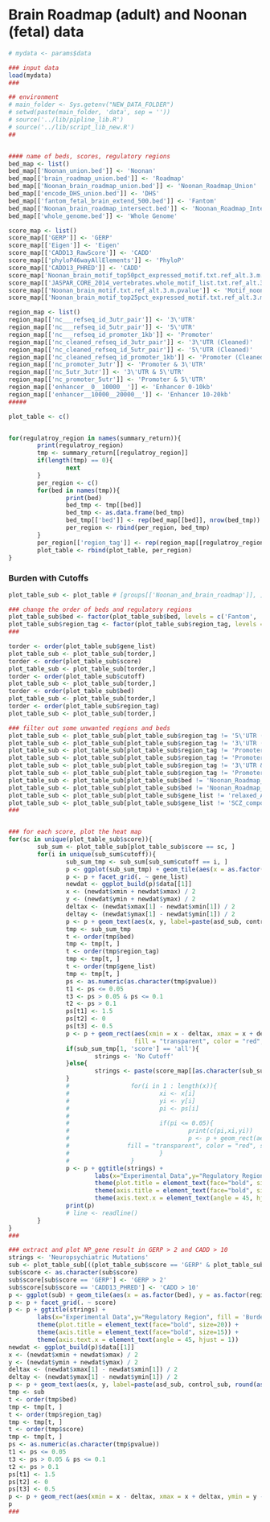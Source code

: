# Brain Roadmap (adult) and Noonan (fetal) data

```r
# mydata <- params$data
```


```r
### input data
load(mydata)
###

## environment
# main_folder <- Sys.getenv("NEW_DATA_FOLDER")
# setwd(paste(main_folder, 'data', sep = ''))
# source('../lib/pipline_lib.R')
# source('../lib/script_lib_new.R')
## 


#### name of beds, scores, regulatory regions
bed_map <- list()
bed_map[['Noonan_union.bed']] <- 'Noonan'
bed_map[['brain_roadmap_union.bed']] <- 'Roadmap'
bed_map[['Noonan_brain_roadmap_union.bed']] <- 'Noonan_Roadmap_Union'
bed_map[['encode_DHS_union.bed']] <- 'DHS'
bed_map[['fantom_fetal_brain_extend_500.bed']] <- 'Fantom'
bed_map[['Noonan_brain_roadmap_intersect.bed']] <- 'Noonan_Roadmap_Intersect'
bed_map[['whole_genome.bed']] <- 'Whole Genome'

score_map <- list()
score_map[['GERP']] <- 'GERP'
score_map[['Eigen']] <- 'Eigen'
score_map[['CADD13_RawScore']] <- 'CADD'
score_map[['phyloP46wayAllElements']] <- 'PhyloP'
score_map[['CADD13_PHRED']] <- 'CADD'
score_map['Noonan_brain_motif_top50pct_expressed_motif.txt.ref_alt.3.m.pvalue'] <- 'Motif_noonan_50'
score_map[['JASPAR_CORE_2014_vertebrates.whole_motif_list.txt.ref_alt.3.m.pvalue']] <- 'Motif_all'
score_map[['Noonan_brain_motif.txt.ref_alt.3.m.pvalue']] <- 'Motif_noonan_all'
score_map[['Noonan_brain_motif_top25pct_expressed_motif.txt.ref_alt.3.m.pvalue']] <- 'Motif_noonan_25'

region_map <- list()
region_map[['nc___refseq_id_3utr_pair']] <- '3\'UTR'
region_map[['nc___refseq_id_5utr_pair']] <- '5\'UTR'
region_map[['nc___refseq_id_promoter_1kb']] <- 'Promoter'
region_map[['nc_cleaned_refseq_id_3utr_pair']] <- '3\'UTR (Cleaned)'
region_map[['nc_cleaned_refseq_id_5utr_pair']] <- '5\'UTR (Cleaned)'
region_map[['nc_cleaned_refseq_id_promoter_1kb']] <- 'Promoter (Cleaned)'
region_map[['nc_promoter_3utr']] <- 'Promoter & 3\'UTR'
region_map[['nc_5utr_3utr']] <- '3\'UTR & 5\'UTR'
region_map[['nc_promoter_5utr']] <- 'Promoter & 5\'UTR'
region_map[['enhancer__0__10000__']] <- 'Enhancer 0-10kb'
region_map[['enhancer__10000__20000__']] <- 'Enhancer 10-20kb'
#####

plot_table <- c()


for(regulatroy_region in names(summary_return)){
        print(regulatroy_region)
        tmp <- summary_return[[regulatroy_region]]
        if(length(tmp) == 0){
                next
        }
        per_region <- c()
        for(bed in names(tmp)){
                print(bed)
                bed_tmp <- tmp[[bed]]
                bed_tmp <- as.data.frame(bed_tmp)
                bed_tmp[['bed']] <- rep(bed_map[[bed]], nrow(bed_tmp))
                per_region <- rbind(per_region, bed_tmp)
        }
        per_region[['region_tag']] <- rep(region_map[[regulatroy_region]], nrow(per_region))
        plot_table <- rbind(plot_table, per_region)
}
```

### Burden with Cutoffs

```r
plot_table_sub <- plot_table # [groups[['Noonan_and_brain_roadmap']], ]

### change the order of beds and regulatory regions
plot_table_sub$bed <- factor(plot_table_sub$bed, levels = c('Fantom', 'Noonan_Roadmap_Intersect', 'Roadmap', 'Noonan_Roadmap_Union', 'Noonan', 'DHS', 'Whole Genome'))
plot_table_sub$region_tag <- factor(plot_table_sub$region_tag, levels = c('Promoter & 3\'UTR', '3\'UTR & 5\'UTR', 'Promoter & 5\'UTR', 'Promoter', '5\'UTR', '3\'UTR', 'Promoter (Cleaned)', '5\'UTR (Cleaned)', '3\'UTR (Cleaned)', 'UTR', 'Enhancer 0-10kb', 'Enhancer 10-20kb'))
###

torder <- order(plot_table_sub$gene_list)
plot_table_sub <- plot_table_sub[torder,]
torder <- order(plot_table_sub$score)
plot_table_sub <- plot_table_sub[torder,]
torder <- order(plot_table_sub$cutoff)
plot_table_sub <- plot_table_sub[torder,]
torder <- order(plot_table_sub$bed)
plot_table_sub <- plot_table_sub[torder,]
torder <- order(plot_table_sub$region_tag)
plot_table_sub <- plot_table_sub[torder,]

### filter out some unwanted regions and beds
plot_table_sub <- plot_table_sub[plot_table_sub$region_tag != '5\'UTR (Cleaned)', ]
plot_table_sub <- plot_table_sub[plot_table_sub$region_tag != '3\'UTR (Cleaned)', ]
plot_table_sub <- plot_table_sub[plot_table_sub$region_tag != 'Promoter (Cleaned)', ]
plot_table_sub <- plot_table_sub[plot_table_sub$region_tag != 'Promoter & 3\'UTR', ]
plot_table_sub <- plot_table_sub[plot_table_sub$region_tag != '3\'UTR & 5\'UTR', ]
plot_table_sub <- plot_table_sub[plot_table_sub$region_tag != 'Promoter & 5\'UTR', ]
plot_table_sub <- plot_table_sub[plot_table_sub$bed != 'Noonan_Roadmap_Intersect', ]
plot_table_sub <- plot_table_sub[plot_table_sub$bed != 'Noonan_Roadmap_Union', ]
plot_table_sub <- plot_table_sub[plot_table_sub$gene_list != 'relaxed_ASD', ]
plot_table_sub <- plot_table_sub[plot_table_sub$gene_list != 'SCZ_composite', ]
###


### for each score, plot the heat map
for(sc in unique(plot_table_sub$score)){
        sub_sum <- plot_table_sub[plot_table_sub$score == sc, ]
        for(i in unique(sub_sum$cutoff)){
                sub_sum_tmp <- sub_sum[sub_sum$cutoff == i, ]
                p <- ggplot(sub_sum_tmp) + geom_tile(aes(x = as.factor(bed), y = as.factor(region_tag), fill = (as.numeric(as.character(asd_sub)) + 10) / (as.numeric(as.character(control_sub)) + 10))) + scale_fill_gradient2(midpoint = 1, na.value = 'black', limits = c(0, 2))
                p <- p + facet_grid(. ~ gene_list)
                newdat <- ggplot_build(p)$data[[1]] 
                x <- (newdat$xmin + newdat$xmax) / 2
                y <- (newdat$ymin + newdat$ymax) / 2
                deltax <- (newdat$xmax[1] - newdat$xmin[1]) / 2
                deltay <- (newdat$ymax[1] - newdat$ymin[1]) / 2
                p <- p + geom_text(aes(x, y, label=paste(asd_sub, control_sub, round(as.numeric(as.character(burden)), digits = 2), pvalue, sep = '\n')), col="red", size = 2)
                tmp <- sub_sum_tmp
                t <- order(tmp$bed)
                tmp <- tmp[t, ]
                t <- order(tmp$region_tag)
                tmp <- tmp[t, ]
                t <- order(tmp$gene_list)
                tmp <- tmp[t, ]
                ps <- as.numeric(as.character(tmp$pvalue))
                t1 <- ps <= 0.05
                t3 <- ps > 0.05 & ps <= 0.1
                t2 <- ps > 0.1
                ps[t1] <- 1.5
                ps[t2] <- 0
                ps[t3] <- 0.5
                p <- p + geom_rect(aes(xmin = x - deltax, xmax = x + deltax, ymin = y - deltay, ymax = y + deltay),
                                   fill = "transparent", color = "red", size = ps)
                if(sub_sum_tmp[1, 'score'] == 'all'){
                        strings <- 'No Cutoff'
                }else{
                        strings <- paste(score_map[[as.character(sub_sum_tmp[1, 'score'])]], as.character(sub_sum_tmp[1, 'cutoff']), sep = ' > ')
                }
                #                 for(i in 1 : length(x)){
                #                         xi <- x[i]
                #                         yi <- y[i]
                #                         pi <- ps[i]
                #                         
                #                         if(pi <= 0.05){
                #                                 print(c(pi,xi,yi))
                #                                 p <- p + geom_rect(aes(xmin = as.factor(xi - deltax), xmax = as.factor(xi + deltax), ymin = as.factor(yi - deltay), ymax = as.factor(yi + deltay)),
                #                fill = "transparent", color = "red", size = 1.5)
                #                         }
                #                 }
                p <- p + ggtitle(strings) + 
                        labs(x="Experimental Data",y="Regulatory Region", fill = 'Burden Trend') + 
                        theme(plot.title = element_text(face="bold", size=20)) +
                        theme(axis.title = element_text(face="bold", size=15)) +
                        theme(axis.text.x = element_text(angle = 45, hjust = 1))
                print(p)
                # line <- readline()
        }
}
###
```




```r
### extract and plot NP_gene result in GERP > 2 and CADD > 10
strings <- 'Neuropsychiatric Mutations'
sub <- plot_table_sub[((plot_table_sub$score == 'GERP' & plot_table_sub$cutoff == 2) | plot_table_sub$score == 'all' | (plot_table_sub$score == 'CADD13_PHRED' & plot_table_sub$cutoff == 10)) & plot_table_sub$gene_list == 'NP_gene', ]
sub$score <- as.character(sub$score)
sub$score[sub$score == 'GERP'] <- 'GERP > 2'
sub$score[sub$score == 'CADD13_PHRED'] <- 'CADD > 10'
p <- ggplot(sub) + geom_tile(aes(x = as.factor(bed), y = as.factor(region_tag), fill = (as.numeric(as.character(asd_sub)) + 10) / (as.numeric(as.character(control_sub)) + 10))) + scale_fill_gradient2(midpoint = 1, na.value = 'black', limits = c(0, 2))
p <- p + facet_grid(. ~ score)
p <- p + ggtitle(strings) + 
        labs(x="Experimental Data",y="Regulatory Region", fill = 'Burden Trend') + 
        theme(plot.title = element_text(face="bold", size=20)) +
        theme(axis.title = element_text(face="bold", size=15)) +
        theme(axis.text.x = element_text(angle = 45, hjust = 1))
newdat <- ggplot_build(p)$data[[1]] 
x <- (newdat$xmin + newdat$xmax) / 2
y <- (newdat$ymin + newdat$ymax) / 2
deltax <- (newdat$xmax[1] - newdat$xmin[1]) / 2
deltay <- (newdat$ymax[1] - newdat$ymin[1]) / 2
p <- p + geom_text(aes(x, y, label=paste(asd_sub, control_sub, round(as.numeric(as.character(burden)), digits = 2), pvalue, sep = '\n')), col="red", size = 2)
tmp <- sub
t <- order(tmp$bed)
tmp <- tmp[t, ]
t <- order(tmp$region_tag)
tmp <- tmp[t, ]
t <- order(tmp$score)
tmp <- tmp[t, ]
ps <- as.numeric(as.character(tmp$pvalue))
t1 <- ps <= 0.05
t3 <- ps > 0.05 & ps <= 0.1
t2 <- ps > 0.1
ps[t1] <- 1.5
ps[t2] <- 0
ps[t3] <- 0.5
p <- p + geom_rect(aes(xmin = x - deltax, xmax = x + deltax, ymin = y - deltay, ymax = y + deltay), fill = "transparent", color = "red", size = ps)
p
### 
```

